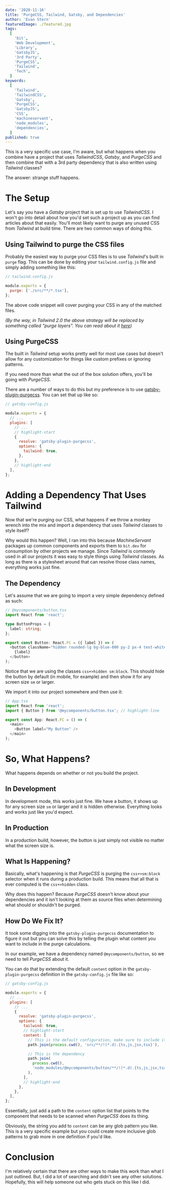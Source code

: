 ```yaml
---
date: '2020-11-16'
title: 'PurgeCSS, Tailwind, Gatsby, and Dependencies'
author: 'Evan Stern'
featuredImage: ./featured.jpg
tags:
  [
    'bit',
    'Web Development',
    'Library',
    'GatsbyJS',
    '3rd Party',
    'PurgeCSS',
    'Tailwind',
    'Tech',
  ]
keywords:
  [
    'Tailwind',
    'TailwindCSS',
    'Gatsby',
    'PurgeCSS',
    'GatsbyJS',
    'CSS',
    'machineservant',
    'node_modules',
    'dependencies',
  ]
published: true
---
```


This is a very specific use case, I'm aware, but what happens when you
combine have a project that uses _TailwindCSS_, _Gatsby_, and _PurgeCSS_ and
then combine that with a 3rd party dependency that is also written using
_Tailwind_ classes?

The answer: strange stuff happens.

# The Setup

Let's say you have a _Gatsby_ project that is set up to use _TailwindCSS_. I
won't go into detail about how you'd set such a project up as you can find
articles about that easily. You'll most likely want to purge any unused CSS
from _Tailwind_ at build time. There are two common ways of doing this.

## Using Tailwind to purge the CSS files

Probably the easiest way to purge your CSS files is to use _Tailwind_'s built
in `purge` flag. This can be done by editing your `tailwind.config.js` file
and simply adding something like this:

```javascript
// tailwind.config.js

module.exports = {
  purge: ['./src/**/*.tsx'],
};
```

The above code snippet will cover purging your CSS in any of the matched files.

_(By the way, in Tailwind 2.0 the above strategy will be replaced by something
called "purge layers". You can read about it
[here](https://tailwindcss.com/docs/upcoming-changes#purge-layers-by-default))_

## Using PurgeCSS

The built in _Tailwind_ setup works pretty well for most use cases but
doesn't allow for any customization for things like custom prefixes or
ignoring patterns.

If you need more than what the out of the box solution offers, you'll be
going with _PurgeCSS_.

There are a number of ways to do this but my preference is to use
[gatsby-plugin-purgecss](https://www.gatsbyjs.com/plugins/gatsby-plugin-purgecss/).
You can set that up like so:

```javascript
// gatsby-config.js

module.exports = {
  // ...
  plugins: [
    // ...
    // highlight-start
    {
      resolve: 'gatsby-plugin-purgecss',
      options: {
        tailwind: true,
      },
    },
    // highlight-end
  ],
};
```

# Adding a Dependency That Uses Tailwind

Now that we're purging our CSS, what happens if we throw a monkey wrench into
the mix and import a dependency that uses _Tailwind_ classes to style itself?

Why would this happen? Well, I ran into this because _MachineServant_
packages up common components and exports them to `bit.dev` for consumption
by other projects we manage. Since _Tailwind_ is commonly used in all our
projects it was easy to style things using _Tailwind_ classes. As long as
there is a stylesheet around that can resolve those class names, everything
works just fine.

## The Dependency

Let's assume that we are going to import a very simple dependency defined as
such:

```typescript
// @mycomponents/button.tsx
import React from 'react';

type ButtonProps = {
  label: string;
};

export const Button: React.FC = ({ label }) => (
  <button className="hidden rounded-lg bg-blue-800 py-2 px-4 text-white sm:block">
    {label}
  </button>
);
```

Notice that we are using the classes `css+>hidden sm:block`. This should hide
the button by default (in mobile, for example) and then show it for any
screen size `sm` or larger.

We import it into our project somewhere and then use it:

```typescript
// App.tsx
import React from 'react';
import { Button } from '@mycomponents/button.tsx'; // highlight-line

export const App: React.FC = () => (
  <main>
    <Button label="My Button" />
  </main>
);
```

# So, What Happens?

What happens depends on whether or not you build the project.

## In Development

In development mode, this works just fine. We have a button, it shows up for
any screen size `sm` or larger and it is hidden otherwise. Everything looks
and works just like you'd expect.

## In Production

In a production build, however, the button is just simply not visible no
matter what the screen size is.

## What Is Happening?

Basically, what's happening is that _PurgeCSS_ is purging the `css+>sm:block`
selector when it runs during a production build. This means that all that is
ever computed is the `css+>hidden` class.

Why does this happen? Because _PurgeCSS_ doesn't know about your dependencies
and it isn't looking at them as source files when determining what should or
shouldn't be purged.

## How Do We Fix It?

It took some digging into the `gatsby-plugin-purgecss` documentation to
figure it out but you can solve this by telling the plugin what content you
want to include in the purge calculations.

In our example, we have a dependency named `@mycomponents/button`, so we need
to tell _PurgeCSS_ about it.

You can do that by extending the default `content` option in the
`gatsby-plugin-purgecss` definition in the `gatsby-config.js` file like so:

```javascript
// gatsby-config.js

module.exports = {
  // ...
  plugins: [
    // ...
    {
      resolve: 'gatsby-plugin-purgecss',
      options: {
        tailwind: true,
        // highlight-start
        content: [
          // This is the default configuration, make sure to include it
          path.join(process.cwd(), 'src/**/!(*.d).{ts,js,jsx,tsx}'),

          // This is the dependency
          path.join(
            process.cwd(),
            'node_modules/@mycomponents/button/**/!(*.d).{ts,js,jsx,tsx}'
          ),
        ],
        // highlight-end
      },
    },
  ],
};
```

Essentially, just add a path to the `content` option list that points to the
component that needs to be scanned when _PurgeCSS_ does its thing.

Obviously, the string you add to `content` can be any glob pattern you like.
This is a very specific example but you could create more inclusive glob
patterns to grab more in one definition if you'd like.

# Conclusion

I'm relatively certain that there are other ways to make this work than what
I just outlined. But, I did a lot of searching and didn't see any other
solutions. Hopefully, this will help someone out who gets stuck on this like
I did.
